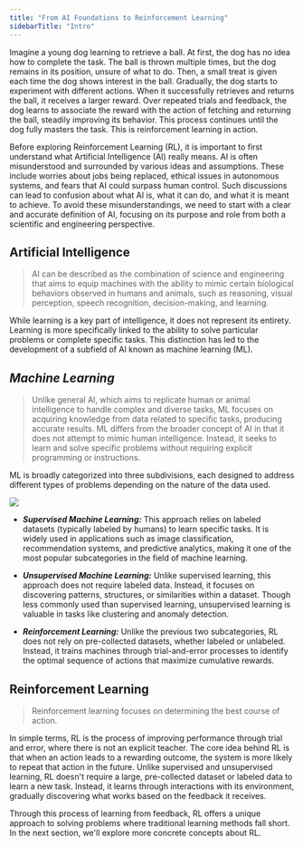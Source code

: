 ```yaml
---
title: "From AI Foundations to Reinforcement Learning"
sidebarTitle: "Intro"
---
```

Imagine a young dog learning to retrieve a ball. At first, the dog has no idea how to complete the task. The ball is thrown multiple times, but the dog remains in its position, unsure of what to do. Then, a small treat is given each time the dog shows interest in the ball. Gradually, the dog starts to experiment with different actions. When it successfully retrieves and returns the ball, it receives a larger reward. Over repeated trials and feedback, the dog learns to associate the reward with the action of fetching and returning the ball, steadily improving its behavior. This process continues until the dog fully masters the task. This is reinforcement learning in action.

Before exploring Reinforcement Learning (RL), it is important to first understand what Artificial Intelligence (AI) really means. AI is often misunderstood and surrounded by various ideas and assumptions. These include worries about jobs being replaced, ethical issues in autonomous systems, and fears that AI could surpass human control. Such discussions can lead to confusion about what AI is, what it can do, and what it is meant to achieve. To avoid these misunderstandings, we need to start with a clear and accurate definition of AI, focusing on its purpose and role from both a scientific and engineering perspective.

## Artificial Intelligence

> <Icon icon="head-side-virus" />  AI can be described as the combination of science and engineering that aims to equip machines with the ability to mimic certain biological behaviors observed in humans and animals, such as reasoning, visual perception, speech recognition, decision-making, and learning.

While learning is a key part of intelligence, it does not represent its entirety. Learning is more specifically linked to the ability to solve particular problems or complete specific tasks. This distinction has led to the development of a subfield of AI known as machine learning (ML).

## ***Machine Learning***

> <Icon icon="head-side-virus" /> Unlike general AI, which aims to replicate human or animal intelligence to handle complex and diverse tasks,  ML focuses on acquiring knowledge from data related to specific tasks, producing accurate results.  ML differs from the broader concept of AI in that it does not attempt to mimic human intelligence. Instead, it seeks to learn and solve specific problems without requiring explicit programming or instructions.

ML is broadly categorized into three subdivisions, each designed to address different types of problems depending on the nature of the data used.

![](/images/MLClassificationDiagram.png)

* ***Supervised Machine Learning:*** This approach relies on labeled datasets (typically labeled by humans) to learn specific tasks. It is widely used in applications such as image classification, recommendation systems, and predictive analytics, making it one of the most popular subcategories in the field of machine learning.

* ***Unsupervised Machine Learning:*** Unlike supervised learning, this approach does not require labeled data. Instead, it focuses on discovering patterns, structures, or similarities within a dataset. Though less commonly used than supervised learning, unsupervised learning is valuable in tasks like clustering and anomaly detection.

* ***Reinforcement Learning:*** Unlike the previous two subcategories, RL does not rely on pre-collected datasets, whether labeled or unlabeled. Instead, it trains machines through trial-and-error processes to identify the optimal sequence of actions that maximize cumulative rewards.&#x20;

## Reinforcement Learning

> <Icon icon="head-side-virus" /> Reinforcement learning focuses on determining the best course of action.


In simple terms,  RL is the process of improving performance through trial and error, where there is not an explicit teacher. The core idea behind RL is that when an action leads to a rewarding outcome, the system is more likely to repeat that action in the future. Unlike supervised and unsupervised learning, RL doesn't require a large, pre-collected dataset or labeled data to learn a new task. Instead, it learns through interactions with its environment, gradually discovering what works based on the feedback it receives.

Through this process of learning from feedback, RL offers a unique approach to solving problems where traditional learning methods fall short. In the next section, we'll explore more concrete concepts about RL.